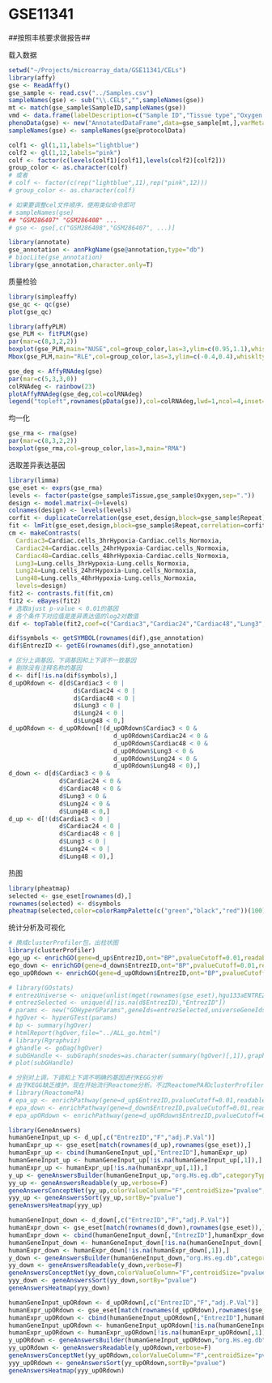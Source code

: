 GSE11341
========================================================

##按照丰核要求做报告##

载入数据
```r
setwd("~/Projects/microarray_data/GSE11341/CELs")
library(affy)
gse <- ReadAffy()
gse_sample <- read.csv("../Samples.csv")
sampleNames(gse) <- sub("\\.CEL$","",sampleNames(gse))
mt <- match(gse_sample$SampleID,sampleNames(gse))
vmd <- data.frame(labelDescription=c("Sample ID","Tissue type","Oxygen status","Repeat times"))
phenoData(gse) <- new("AnnotatedDataFrame",data=gse_sample[mt,],varMetadata=vmd)
sampleNames(gse) <- sampleNames(gse@protocolData)

colf1 <- gl(1,11,labels="lightblue")
colf2 <- gl(1,12,labels="pink")
colf <- factor(c(levels(colf1)[colf1],levels(colf2)[colf2]))
group_color <- as.character(colf)
# 或者
# colf <- factor(c(rep("lightblue",11),rep("pink",12)))
# group_color <- as.character(colf)

# 如果要调整cel文件顺序，使用类似命令即可
# sampleNames(gse)
## "GSM286407" "GSM286408" ...
# gse <- gse[,c("GSM286408","GSM286407", ...)]

library(annotate)
gse_annotation <- annPkgName(gse@annotation,type="db")
# biocLite(gse_annotation)
library(gse_annotation,character.only=T)
```

质量检验

```r
library(simpleaffy)
gse_qc <- qc(gse)
plot(gse_qc)

library(affyPLM)
gse_PLM <- fitPLM(gse)
par(mar=c(8,3,2,2))
boxplot(gse_PLM,main="NUSE",col=group_color,las=3,ylim=c(0.95,1.1),whisklty=0)
Mbox(gse_PLM,main="RLE",col=group_color,las=3,ylim=c(-0.4,0.4),whisklty=0)

gse_deg <- AffyRNAdeg(gse)
par(mar=c(5,3,3,0))
colRNAdeg <- rainbow(23)
plotAffyRNAdeg(gse_deg,col=colRNAdeg)
legend("topleft",rownames(pData(gse)),col=colRNAdeg,lwd=1,ncol=4,inset=0.05,cex=0.5)
```

均一化

```r
gse_rma <- rma(gse)
par(mar=c(8,3,2,2))
boxplot(gse_rma,col=group_color,las=3,main="RMA")
```

选取差异表达基因

```r
library(limma)
gse_eset <- exprs(gse_rma)
levels <- factor(paste(gse_sample$Tissue,gse_sample$Oxygen,sep="."))
design <- model.matrix(~0+levels)
colnames(design) <- levels(levels)
corfit <- duplicateCorrelation(gse_eset,design,block=gse_sample$Repeat)
fit <- lmFit(gse_eset,design,block=gse_sample$Repeat,correlation=corfit$consensus.correlation)
cm <- makeContrasts(
  Cardiac3=Cardiac.cells_3hrHypoxia-Cardiac.cells_Normoxia,
  Cardiac24=Cardiac.cells_24hrHypoxia-Cardiac.cells_Normoxia,
  Cardiac48=Cardiac.cells_48hrHypoxia-Cardiac.cells_Normoxia,
  Lung3=Lung.cells_3hrHypoxia-Lung.cells_Normoxia,
  Lung24=Lung.cells_24hrHypoxia-Lung.cells_Normoxia,
  Lung48=Lung.cells_48hrHypoxia-Lung.cells_Normoxia,
  levels=design)
fit2 <- contrasts.fit(fit,cm)
fit2 <- eBayes(fit2)
# 选取ajust p-value < 0.01的基因
# 各个条件下对应值是差异表达值的log2对数值
dif <- topTable(fit2,coef=c("Cardiac3","Cardiac24","Cardiac48","Lung3","Lung24","Lung48"),number=335)

dif$symbols <- getSYMBOL(rownames(dif),gse_annotation)
dif$EntrezID <- getEG(rownames(dif),gse_annotation)

# 区分上调基因，下调基因和上下调不一致基因
# 剔除没有注释名称的基因
d <- dif[!is.na(dif$symbols),]
d_upORdown <- d[d$Cardiac3 < 0 |
                  d$Cardiac24 < 0 |
                  d$Cardiac48 < 0 |
                  d$Lung3 < 0 |
                  d$Lung24 < 0 |
                  d$Lung48 < 0,]
d_upORdown <- d_upORdown[!(d_upORdown$Cardiac3 < 0 &
                             d_upORdown$Cardiac24 < 0 &
                             d_upORdown$Cardiac48 < 0 &
                             d_upORdown$Lung3 < 0 &
                             d_upORdown$Lung24 < 0 &
                             d_upORdown$Lung48 < 0),]
d_down <- d[d$Cardiac3 < 0 &
              d$Cardiac24 < 0 &
              d$Cardiac48 < 0 &
              d$Lung3 < 0 &
              d$Lung24 < 0 &
              d$Lung48 < 0,]
d_up <- d[!(d$Cardiac3 < 0 |
              d$Cardiac24 < 0 |
              d$Cardiac48 < 0 |
              d$Lung3 < 0 |
              d$Lung24 < 0 |
              d$Lung48 < 0),]
```

热图

```r
library(pheatmap)
selected <- gse_eset[rownames(d),]
rownames(selected) <- d$symbols
pheatmap(selected,color=colorRampPalette(c("green","black","red"))(100),border_color=NA)
```

统计分析及可视化

```r
# 换成clusterProfiler包，出柱状图
library(clusterProfiler)
ego_up <- enrichGO(gene=d_up$EntrezID,ont="BP",pvalueCutoff=0.01,readable=T)
ego_down <- enrichGO(gene=d_down$EntrezID,ont="BP",pvalueCutoff=0.01,readable=T)
ego_upORdown <- enrichGO(gene=d_upORdown$EntrezID,ont="BP",pvalueCutoff=0.01,readable=T)

# library(GOstats)
# entrezUniverse <- unique(unlist(mget(rownames(gse_eset),hgu133aENTREZID)))
# entrezSelected <- unique(d[!is.na(d$EntrezID),"EntrezID"])
# params <- new("GOHyperGParams",geneIds=entrezSelected,universeGeneIds=entrezUniverse,annotation=gse_annotation,ontology="BP",pvalueCutoff=0.001,conditional=F,testDirection="over")
# hgOver <- hyperGTest(params)
# bp <- summary(hgOver)
# htmlReport(hgOver,file="../ALL_go.html")
# library(Rgraphviz)
# ghandle <- goDag(hgOver)
# subGHandle <- subGraph(snodes=as.character(summary(hgOver)[,1]),graph=ghandle)
# plot(subGHandle)

# 分别对上调，下调和上下调不明确的基因进行KEGG分析
# 由于KEGG缺乏维护，现在开始流行Reactome分析。不过ReactomePA和clusterProfiler包分析enrichPathway和enrichKEGG结果数量明显少于GeneAnswers包，还有未来的项目验证。
# library(ReactomePA)
# epa_up <- enrichPathway(gene=d_up$EntrezID,pvalueCutoff=0.01,readable=T)
# epa_down <- enrichPathway(gene=d_down$EntrezID,pvalueCutoff=0.01,readable=T)
# epa_upORdown <- enrichPathway(gene=d_upORdown$EntrezID,pvalueCutoff=0.01,readable=T)

library(GeneAnswers)
humanGeneInput_up <- d_up[,c("EntrezID","F","adj.P.Val")]
humanExpr_up <- gse_eset[match(rownames(d_up),rownames(gse_eset)),]
humanExpr_up <- cbind(humanGeneInput_up[,"EntrezID"],humanExpr_up)
humanGeneInput_up <- humanGeneInput_up[!is.na(humanGeneInput_up[,1]),]
humanExpr_up <- humanExpr_up[!is.na(humanExpr_up[,1]),]
y_up <- geneAnswersBuilder(humanGeneInput_up,"org.Hs.eg.db",categoryType="KEGG",testType="hyperG",pvalueT=0.01,geneExpressionProfile=humanExpr_up,verbose=F)
yy_up <- geneAnswersReadable(y_up,verbose=F)
geneAnswersConceptNet(yy_up,colorValueColumn="F",centroidSize="pvalue",output="interactive")
yyy_up <- geneAnswersSort(yy_up,sortBy="pvalue")
geneAnswersHeatmap(yyy_up)

humanGeneInput_down <- d_down[,c("EntrezID","F","adj.P.Val")]
humanExpr_down <- gse_eset[match(rownames(d_down),rownames(gse_eset)),]
humanExpr_down <- cbind(humanGeneInput_down[,"EntrezID"],humanExpr_down)
humanGeneInput_down <- humanGeneInput_down[!is.na(humanGeneInput_down[,1]),]
humanExpr_down <- humanExpr_down[!is.na(humanExpr_down[,1]),]
y_down <- geneAnswersBuilder(humanGeneInput_down,"org.Hs.eg.db",categoryType="KEGG",testType="hyperG",pvalueT=0.01,geneExpressionProfile=humanExpr_down,verbose=F)
yy_down <- geneAnswersReadable(y_down,verbose=F)
geneAnswersConceptNet(yy_down,colorValueColumn="F",centroidSize="pvalue",output="interactive")
yyy_down <- geneAnswersSort(yy_down,sortBy="pvalue")
geneAnswersHeatmap(yyy_down)

humanGeneInput_upORdown <- d_upORdown[,c("EntrezID","F","adj.P.Val")]
humanExpr_upORdown <- gse_eset[match(rownames(d_upORdown),rownames(gse_eset)),]
humanExpr_upORdown <- cbind(humanGeneInput_upORdown[,"EntrezID"],humanExpr_upORdown)
humanGeneInput_upORdown <- humanGeneInput_upORdown[!is.na(humanGeneInput_upORdown[,1]),]
humanExpr_upORdown <- humanExpr_upORdown[!is.na(humanExpr_upORdown[,1]),]
y_upORdown <- geneAnswersBuilder(humanGeneInput_upORdown,"org.Hs.eg.db",categoryType="KEGG",testType="hyperG",pvalueT=0.01,geneExpressionProfile=humanExpr_upORdown,verbose=F)
yy_upORdown <- geneAnswersReadable(y_upORdown,verbose=F)
geneAnswersConceptNet(yy_upORdown,colorValueColumn="F",centroidSize="pvalue",output="interactive")
yyy_upORdown <- geneAnswersSort(yy_upORdown,sortBy="pvalue")
geneAnswersHeatmap(yyy_upORdown)
```